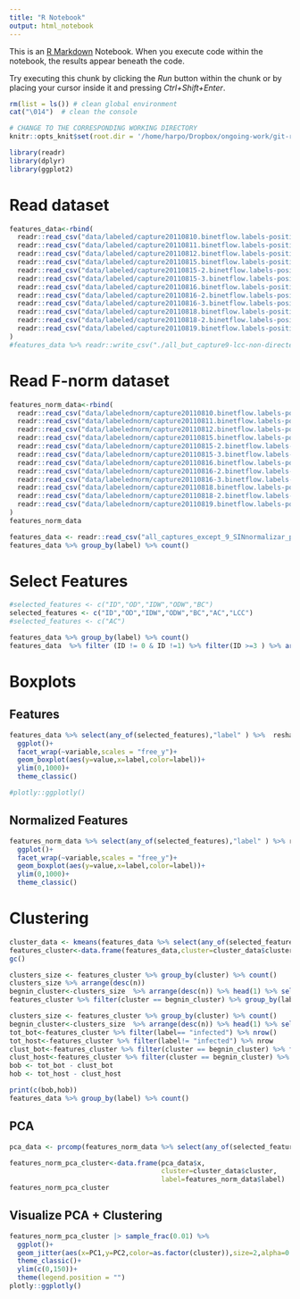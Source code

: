 ```yaml
---
title: "R Notebook"
output: html_notebook
---
```


This is an [R Markdown](http://rmarkdown.rstudio.com) Notebook. When you execute code within the notebook, the results appear beneath the code. 

Try executing this chunk by clicking the *Run* button within the chunk or by placing your cursor inside it and pressing *Ctrl+Shift+Enter*. 


```r
rm(list = ls()) # clean global environment
cat("\014")  # clean the console
```



```r
# CHANGE TO THE CORRESPONDING WORKING DIRECTORY
knitr::opts_knit$set(root.dir = '/home/harpo/Dropbox/ongoing-work/git-repos/graph-representation-learning/')
```

```r
library(readr)
library(dplyr)
library(ggplot2)
```
# Read dataset
```r
features_data<-rbind(
  readr::read_csv("data/labeled/capture20110810.binetflow.labels-positive-weights.labeled.csv"),
  readr::read_csv("data/labeled/capture20110811.binetflow.labels-positive-weights.labeled.csv"),
  readr::read_csv("data/labeled/capture20110812.binetflow.labels-positive-weights.labeled.csv"),
  readr::read_csv("data/labeled/capture20110815.binetflow.labels-positive-weights.labeled.csv"),
  readr::read_csv("data/labeled/capture20110815-2.binetflow.labels-positive-weights.labeled.csv"),
  readr::read_csv("data/labeled/capture20110815-3.binetflow.labels-positive-weights.labeled.csv"),
  readr::read_csv("data/labeled/capture20110816.binetflow.labels-positive-weights.labeled.csv"),
  readr::read_csv("data/labeled/capture20110816-2.binetflow.labels-positive-weights.labeled.csv"),
  readr::read_csv("data/labeled/capture20110816-3.binetflow.labels-positive-weights.labeled.csv"),
  readr::read_csv("data/labeled/capture20110818.binetflow.labels-positive-weights.labeled.csv"),
  readr::read_csv("data/labeled/capture20110818-2.binetflow.labels-positive-weights.labeled.csv"),
  readr::read_csv("data/labeled/capture20110819.binetflow.labels-positive-weights.labeled.csv")
)
#features_data %>% readr::write_csv("./all_but_capture9-lcc-non-directed.csv")


```
# Read F-norm dataset

```r
features_norm_data<-rbind(
  readr::read_csv("data/labelednorm/capture20110810.binetflow.labels-positive-weights.ncol.normalized.labeled.csv"),
  readr::read_csv("data/labelednorm/capture20110811.binetflow.labels-positive-weights.ncol.normalized.labeled.csv"),
  readr::read_csv("data/labelednorm/capture20110812.binetflow.labels-positive-weights.ncol.normalized.labeled.csv"),
  readr::read_csv("data/labelednorm/capture20110815.binetflow.labels-positive-weights.ncol.normalized.labeled.csv"),
  readr::read_csv("data/labelednorm/capture20110815-2.binetflow.labels-positive-weights.ncol.normalized.labeled.csv"),
  readr::read_csv("data/labelednorm/capture20110815-3.binetflow.labels-positive-weights.ncol.normalized.labeled.csv"),
  readr::read_csv("data/labelednorm/capture20110816.binetflow.labels-positive-weights.ncol.normalized.labeled.csv"),
  readr::read_csv("data/labelednorm/capture20110816-2.binetflow.labels-positive-weights.ncol.normalized.labeled.csv"),
  readr::read_csv("data/labelednorm/capture20110816-3.binetflow.labels-positive-weights.ncol.normalized.labeled.csv"),
  readr::read_csv("data/labelednorm/capture20110818.binetflow.labels-positive-weights.ncol.normalized.labeled.csv"),
  readr::read_csv("data/labelednorm/capture20110818-2.binetflow.labels-positive-weights.ncol.normalized.labeled.csv"),
  readr::read_csv("data/labelednorm/capture20110819.binetflow.labels-positive-weights.ncol.normalized.labeled.csv")
)
features_norm_data

```
```r
features_data <- readr::read_csv("all_captures_except_9_SINnormalizar_pkts.csv")
features_data %>% group_by(label) %>% count()
```

# Select Features
```r
#selected_features <- c("ID","OD","IDW","ODW","BC")
selected_features <- c("ID","OD","IDW","ODW","BC","AC","LCC")
#selected_features <- c("AC")
```

```r
features_data %>% group_by(label) %>% count()
features_data  %>% filter (ID != 0 & ID !=1) %>% filter(ID >=3 ) %>% arrange(desc(ID) )

```
# Boxplots
## Features
```r
features_data %>% select(any_of(selected_features),"label" ) %>%  reshape2::melt() %>%
  ggplot()+
  facet_wrap(~variable,scales = "free_y")+
  geom_boxplot(aes(y=value,x=label,color=label))+
  ylim(0,1000)+
  theme_classic()

#plotly::ggplotly()
```



## Normalized Features

```r
features_norm_data %>% select(any_of(selected_features),"label" ) %>% reshape2::melt() %>%
  ggplot()+
  facet_wrap(~variable,scales = "free_y")+
  geom_boxplot(aes(y=value,x=label,color=label))+
  ylim(0,1000)+
  theme_classic()
```

# Clustering
```r
cluster_data <- kmeans(features_data %>% select(any_of(selected_features)),centers = 25,nstart = 10, iter.max = 10000)
features_cluster<-data.frame(features_data,cluster=cluster_data$cluster)
gc()
```

```r
clusters_size <- features_cluster %>% group_by(cluster) %>% count()
clusters_size %>% arrange(desc(n))
begnin_cluster<-clusters_size  %>% arrange(desc(n)) %>% head(1) %>% select(cluster) %>% unlist() %>% unname()
features_cluster %>% filter(cluster == begnin_cluster) %>% group_by(label) %>% count()
```
```r
clusters_size <- features_cluster %>% group_by(cluster) %>% count()
begnin_cluster<-clusters_size  %>% arrange(desc(n)) %>% head(1) %>% select(cluster) %>% unlist() %>% unname()
tot_bot<-features_cluster %>% filter(label== "infected") %>% nrow()
tot_host<-features_cluster %>% filter(label!= "infected") %>% nrow
clust_bot<-features_cluster %>% filter(cluster == begnin_cluster) %>% filter(label=="infected") %>% nrow()
clust_host<-features_cluster %>% filter(cluster == begnin_cluster) %>% filter(label!="infected") %>% nrow()
bob <- tot_bot - clust_bot
hob <- tot_host - clust_host

print(c(bob,hob))
features_data %>% group_by(label) %>% count()
```

## PCA
```r
pca_data <- prcomp(features_norm_data %>% select(any_of(selected_features)), center = TRUE, scale. = FALSE)
```

```r
features_norm_pca_cluster<-data.frame(pca_data$x,
                                      cluster=cluster_data$cluster,
                                      label=features_norm_data$label)
features_norm_pca_cluster
```



## Visualize PCA + Clustering
```r
features_norm_pca_cluster |> sample_frac(0.01) %>%
  ggplot()+
  geom_jitter(aes(x=PC1,y=PC2,color=as.factor(cluster)),size=2,alpha=0.2)+
  theme_classic()+
  ylim(c(0,150))+
  theme(legend.position = "")
plotly::ggplotly()
```

